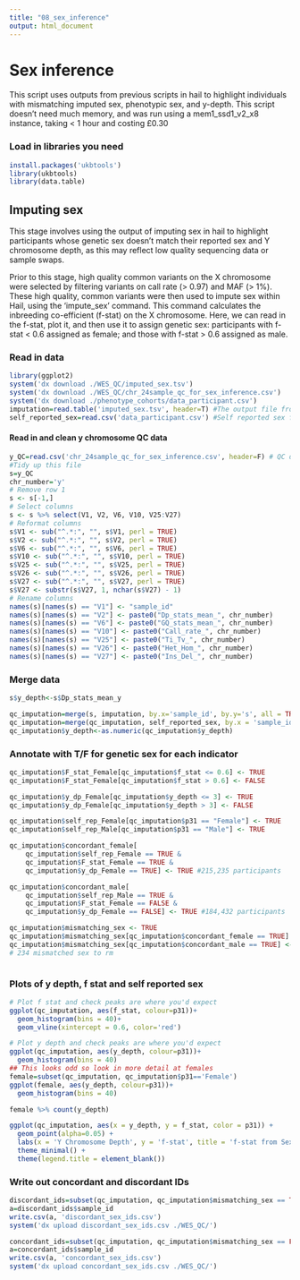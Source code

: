 ```yaml
---
title: "08_sex_inference"
output: html_document
---
```

# Sex inference
This script uses outputs from previous scripts in hail to highlight individuals with mismatching imputed sex, phenotypic sex, and y-depth. This script doesn't need much memory, and was run using a mem1_ssd1_v2_x8 instance, taking < 1 hour and costing £0.30

### Load in libraries you need
```r
install.packages('ukbtools')
library(ukbtools) 
library(data.table)
```

## Imputing sex 
This stage involves using the output of imputing sex in hail to highlight  participants whose genetic sex doesn't match their reported sex and Y chromosome depth, as this may reflect low quality sequencing data or sample swaps. 

Prior to this stage, high  quality common variants on the X chromosome were selected by filtering variants on call rate (> 0.97) and MAF (> 1%). These high quality, common variants were then used to impute sex within Hail, using the ‘impute_sex’ command. This command calculates the inbreeding co-efficient (f-stat) on the X chromosome. Here, we can read in the f-stat, plot it, and then use it to assign genetic sex: participants with f-stat < 0.6 assigned as female; and those with f-stat > 0.6 assigned as male. 

### Read in data
```r
library(ggplot2)
system('dx download ./WES_QC/imputed_sex.tsv')
system('dx download ./WES_QC/chr_24sample_qc_for_sex_inference.csv')
system('dx download ./phenotype_cohorts/data_participant.csv')
imputation=read.table('imputed_sex.tsv', header=T) #The output file from the impute sex command in hail 
self_reported_sex=read.csv('data_participant.csv') #Self reported sex from UKBB phenotype data
```
#### Read in and clean y chromosome QC data 
```r
y_QC=read.csv('chr_24sample_qc_for_sex_inference.csv', header=F) # QC data for the y chromosome 
#Tidy up this file
s=y_QC
chr_number='y'
# Remove row 1
s <- s[-1,]
# Select columns
s <- s %>% select(V1, V2, V6, V10, V25:V27)
# Reformat columns
s$V1 <- sub("^.*:", "", s$V1, perl = TRUE)
s$V2 <- sub("^.*:", "", s$V2, perl = TRUE)
s$V6 <- sub("^.*:", "", s$V6, perl = TRUE)
s$V10 <- sub("^.*:", "", s$V10, perl = TRUE)
s$V25 <- sub("^.*:", "", s$V25, perl = TRUE)
s$V26 <- sub("^.*:", "", s$V26, perl = TRUE)
s$V27 <- sub("^.*:", "", s$V27, perl = TRUE)
s$V27 <- substr(s$V27, 1, nchar(s$V27) - 1)
# Rename columns
names(s)[names(s) == "V1"] <- "sample_id"
names(s)[names(s) == "V2"] <- paste0("Dp_stats_mean_", chr_number)
names(s)[names(s) == "V6"] <- paste0("GQ_stats_mean_", chr_number)
names(s)[names(s) == "V10"] <- paste0("Call_rate_", chr_number)
names(s)[names(s) == "V25"] <- paste0("Ti_Tv_", chr_number)
names(s)[names(s) == "V26"] <- paste0("Het_Hom_", chr_number)
names(s)[names(s) == "V27"] <- paste0("Ins_Del_", chr_number)

```

### Merge data
```r
s$y_depth<-s$Dp_stats_mean_y

qc_imputation=merge(s, imputation, by.x='sample_id', by.y='s', all = TRUE)
qc_imputation=merge(qc_imputation, self_reported_sex, by.x = 'sample_id', by.y='eid', all = TRUE)
qc_imputation$y_depth<-as.numeric(qc_imputation$y_depth)
```
### Annotate with T/F for genetic sex for each indicator
```r
qc_imputation$F_stat_Female[qc_imputation$f_stat <= 0.6] <- TRUE
qc_imputation$F_stat_Female[qc_imputation$f_stat > 0.6] <- FALSE

qc_imputation$y_dp_Female[qc_imputation$y_depth <= 3] <- TRUE
qc_imputation$y_dp_Female[qc_imputation$y_depth > 3] <- FALSE

qc_imputation$self_rep_Female[qc_imputation$p31 == "Female"] <- TRUE
qc_imputation$self_rep_Male[qc_imputation$p31 == "Male"] <- TRUE

qc_imputation$concordant_female[
    qc_imputation$self_rep_Female == TRUE &
    qc_imputation$F_stat_Female == TRUE &
    qc_imputation$y_dp_Female == TRUE] <- TRUE #215,235 participants

qc_imputation$concordant_male[
    qc_imputation$self_rep_Male == TRUE &
    qc_imputation$F_stat_Female == FALSE &
    qc_imputation$y_dp_Female == FALSE] <- TRUE #184,432 participants

qc_imputation$mismatching_sex <- TRUE
qc_imputation$mismatching_sex[qc_imputation$concordant_female == TRUE] <- FALSE
qc_imputation$mismatching_sex[qc_imputation$concordant_male == TRUE] <- FALSE
# 234 mismatched sex to rm 



```

### Plots of y depth, f stat and self reported sex
```r
# Plot f stat and check peaks are where you'd expect
ggplot(qc_imputation, aes(f_stat, colour=p31))+
  geom_histogram(bins = 40)+
  geom_vline(xintercept = 0.6, color='red')

# Plot y depth and check peaks are where you'd expect
ggplot(qc_imputation, aes(y_depth, colour=p31))+
  geom_histogram(bins = 40)
## This looks odd so look in more detail at females 
female=subset(qc_imputation, qc_imputation$p31=='Female')  
ggplot(female, aes(y_depth, colour=p31))+
  geom_histogram(bins = 40)

female %>% count(y_depth)

ggplot(qc_imputation, aes(x = y_depth, y = f_stat, color = p31)) +
  geom_point(alpha=0.05) +
  labs(x = 'Y Chromosome Depth', y = 'f-stat', title = 'f-stat from Sex Imputation vs. Y Chromosome Depth') +
  theme_minimal() +
  theme(legend.title = element_blank())

```

### Write out concordant and discordant IDs 
```r
discordant_ids=subset(qc_imputation, qc_imputation$mismatching_sex == TRUE)
a=discordant_ids$sample_id
write.csv(a, 'discordant_sex_ids.csv')
system('dx upload discordant_sex_ids.csv ./WES_QC/')

concordant_ids=subset(qc_imputation, qc_imputation$mismatching_sex == FALSE)
a=concordant_ids$sample_id
write.csv(a, 'concordant_sex_ids.csv')
system('dx upload concordant_sex_ids.csv ./WES_QC/')
```

